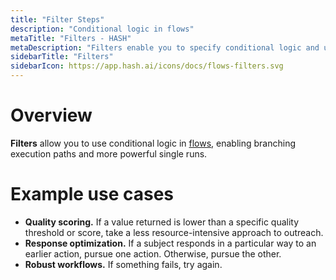 ```yaml
---
title: "Filter Steps"
description: "Conditional logic in flows"
metaTitle: "Filters - HASH"
metaDescription: "Filters enable you to specify conditional logic and unlock branching paths in flows"
sidebarTitle: "Filters"
sidebarIcon: https://app.hash.ai/icons/docs/flows-filters.svg
---
```


# Overview

**Filters** allow you to use conditional logic in [flows](/guide/flows), enabling branching execution paths and more powerful single runs.

# Example use cases

- **Quality scoring.** If a value returned is lower than a specific quality threshold or score, take a less resource-intensive approach to outreach.
- **Response optimization.** If a subject responds in a particular way to an earlier action, pursue one action. Otherwise, pursue the other.
- **Robust workflows.** If something fails, try again.
